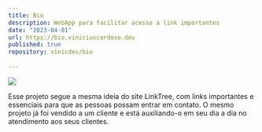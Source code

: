 ```yaml
---
title: Bio
description: WebApp para facilitar acesso a link importantes
date: "2023-04-01"
url: https://bio.viniciuscardoso.dev
published: true
repository: vinicdev/bio
  
---
```



[![](/bio.png)](https://bio.viniciuscardoso.dev)

Esse projeto segue a mesma ideia do site LinkTree, com links importantes e essenciais para que as pessoas possam entrar em contato. O mesmo projeto já foi vendido a um cliente e está auxiliando-o em seu dia a dia no atendimento aos seus clientes.

